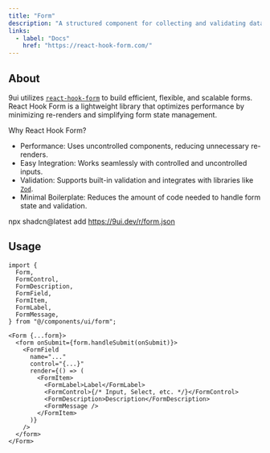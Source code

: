```yaml
---
title: "Form"
description: "A structured component for collecting and validating data."
links:
  - label: "Docs"
    href: "https://react-hook-form.com/"
---
```


<Preview name="form-demo" />

## About

9ui utilizes [`react-hook-form`](https://react-hook-form.com/) to build efficient, flexible, and scalable forms. React Hook Form is a lightweight library that optimizes performance by minimizing re-renders and simplifying form state management.

Why React Hook Form?

- Performance: Uses uncontrolled components, reducing unnecessary re-renders.
- Easy Integration: Works seamlessly with controlled and uncontrolled inputs.
- Validation: Supports built-in validation and integrates with libraries like [`Zod`](https://github.com/colinhacks/zod).
- Minimal Boilerplate: Reduces the amount of code needed to handle form state and validation.

<Installation>npx shadcn@latest add https://9ui.dev/r/form.json</Installation>

## Usage

```tsx title="Imports"
import {
  Form,
  FormControl,
  FormDescription,
  FormField,
  FormItem,
  FormLabel,
  FormMessage,
} from "@/components/ui/form";
```

```tsx title="Anatomy"
<Form {...form}>
  <form onSubmit={form.handleSubmit(onSubmit)}>
    <FormField
      name="..."
      control="{...}"
      render={() => (
        <FormItem>
          <FormLabel>Label</FormLabel>
          <FormControl>{/* Input, Select, etc. */}</FormControl>
          <FormDescription>Description</FormDescription>
          <FormMessage />
        </FormItem>
      )}
    />
  </form>
</Form>
```
